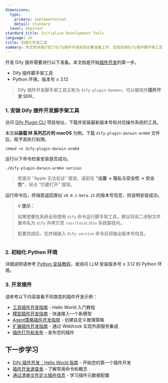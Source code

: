 ```yaml
---
dimensions:
  type:
    primary: implementation
    detail: standard
  level: beginner
standard_title: Initialize Development Tools
language: zh
title: 初始化开发工具
summary: 本文档详细介绍了Dify插件开发前的必要准备工作，包括安装Dify插件脚手架工具（dify-plugin-daemon）和配置Python环境（版本要求≥3.12）的完整步骤。文档还提供了各类型插件开发的参考链接。
---
```


开发 Dify 插件需要进行以下准备。本文档是开始[插件开发](/plugin_dev_zh/0111-getting-started-dify-plugin)的第一步。

* Dify 插件脚手架工具
* Python 环境，版本号 ≥ 3.12

> Dify 插件开发脚手架工具又称为 `dify-plugin-daemon`，可以被视作**插件开发 SDK**。

### **1. 安装 Dify 插件开发脚手架工具**

访问 [Dify Plugin CLI](https://github.com/langgenius/dify-plugin-daemon/releases) 项目地址，下载并安装最新版本号和对应操作系统的工具。

本文**以装载 M 系列芯片的 macOS** 为例。下载 `dify-plugin-darwin-arm64` 文件后，赋予其执行权限。

```
chmod +x dify-plugin-darwin-arm64
```

运行以下命令检查安装是否成功。

```
./dify-plugin-darwin-arm64 version
```

> 若提示 “Apple 无法验证” 错误，请前往 **“设置 → 隐私与安全性 → 安全性”**，轻点 “仍要打开” 按钮。

运行命令后，终端若返回类似 `v0.0.1-beta.15` 的版本号信息，则说明安装成功。

> **💡 提示：**
>
> 如果想要在系统全局使用 `dify` 命令运行脚手架工具，建议将该二进制文件重命名为 `dify` 并拷贝至 `/usr/local/bin` 系统路径内。
> 
> 配置完成后，在终端输入 `dify version` 命令后将输出版本号信息。
> 
> <img src="https://assets-docs.dify.ai/2025/02/74e57a57c1ae1cc70f4a45084cbbb37e.png" alt="" />

### **2. 初始化 Python 环境**

详细说明请参考 [Python 安装教程](https://pythontest.com/python/installing-python-3-11/)，或询问 LLM 安装版本号 ≥ 3.12 的 Python 环境。

### 3. 开发插件

请参考以下内容查看不同类型的插件开发示例：

- [工具插件开发指南](/plugin_dev_zh/0211-getting-started-dify-tool) - Hello World 入门教程
- [模型插件开发指南](/plugin_dev_zh/0211-getting-started-new-model) - 快速接入一个新模型
- [Agent策略插件开发指南](/plugin_dev_zh/9433-agent-strategy-plugin) - 创建自定义推理策略
- [扩展插件开发指南](/plugin_dev_zh/9231-extension-plugin) - 通过 Webhook 实现外部服务集成
- [插件打包和发布](/plugin_dev_zh/0321-release-overview) - 发布您的插件

## 下一步学习

- [Dify 插件开发：Hello World 指南](/plugin_dev_zh/0211-getting-started-dify-tool) - 开始您的第一个插件开发
- [插件开发速查表](/plugin_dev_zh/0131-cheatsheet) - 了解常用命令和概念
- [通过清单文件定义插件信息](/plugin_dev_zh/0411-plugin-info-by-manifest) - 学习插件元数据配置